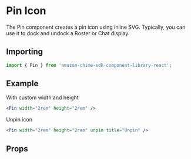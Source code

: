

<Meta of={PinStories} />

# Pin Icon

The Pin component creates a pin icon using inline SVG. Typically, you can use it to dock and undock a Roster or Chat display.

## Importing

```javascript
import { Pin } from 'amazon-chime-sdk-component-library-react';
```

## Example

With custom width and height

<ThemeProvider theme={lightTheme}>
  <GlobalStyles />
  <Canvas>
    <Pin width="2rem" height="2rem" />
  </Canvas>
</ThemeProvider>

```jsx
<Pin width="2rem" height="2rem" />
```

Unpin icon

<ThemeProvider theme={lightTheme}>
  <Canvas>
    <Pin width="2rem" height="2rem" unpin title="Unpin" />
  </Canvas>
</ThemeProvider>

```jsx
<Pin width="2rem" height="2rem" unpin title="Unpin" />
```

## Props

<ArgTypes of={Pin} />
